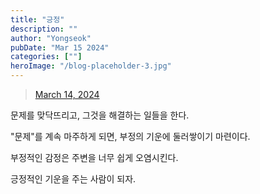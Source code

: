 ```yaml
---
title: "긍정"
description: ""
author: "Yongseok"
pubDate: "Mar 15 2024"
categories: [""]
heroImage: "/blog-placeholder-3.jpg"
---
```


<blockquote class="twitter-tweet" data-media-max-width="720">
<a href="https://twitter.com/SpaceX/status/1768279990368612354?ref_src=twsrc%5Etfw">March 14, 2024</a>
</blockquote> 
<script async src="https://platform.twitter.com/widgets.js" charset="utf-8"></script>


문제를 맞닥뜨리고, 그것을 해결하는 일들을 한다.

"문제"를 계속 마주하게 되면, 부정의 기운에 둘러쌓이기 마련이다.


부정적인 감정은 주변을 너무 쉽게 오염시킨다.

긍정적인 기운을 주는 사람이 되자.


